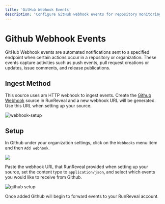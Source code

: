 ```yaml
---
title: 'GitHub Webhook Events'
description: 'Configure GitHub webhook events for repository monitoring. Track push events, pull requests, issues, and other repository activities for comprehensive development security.'
---
```


# Github Webhook Events

GitHub Webhook events are automated notifications sent to a specified endpoint when certain actions occur in a repository or organization. 
These events capture activities such as push events, pull request creations or updates, issue comments, and release publications.

## Ingest Method

This source uses am HTTP webhook to ingest events. Create the [Github Webhook](https://app.runreveal.com/dash/sources/add/github-webhook) source in RunReveal and a new webhook URL will be generated. Use this URL when setting up your source.

![webhook-setup](/webhook-setup.png)


## Setup

In Github under your organization settings, click on the `Webhooks` menu item and then `Add webhook`.

<img src="/github-webhook-2.png"/>

Paste the webhook URL that RunReveal provided when setting up your source, set the content type to `application/json`, and select which events you would like to receive from Github.

![github setup](/github-webhook-setup.png)

Once added Github will begin to forward events to your RunReveal account.